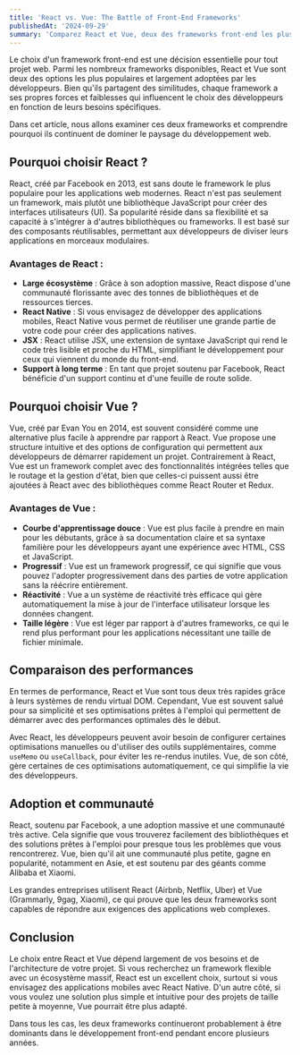 ```yaml
---
title: 'React vs. Vue: The Battle of Front-End Frameworks'
publishedAt: '2024-09-29'
summary: 'Comparez React et Vue, deux des frameworks front-end les plus populaires, et découvrez lequel convient le mieux à vos besoins de développement.'
---
```


Le choix d'un framework front-end est une décision essentielle pour tout projet web. Parmi les nombreux frameworks disponibles, React et Vue sont deux des options les plus populaires et largement adoptées par les développeurs. Bien qu'ils partagent des similitudes, chaque framework a ses propres forces et faiblesses qui influencent le choix des développeurs en fonction de leurs besoins spécifiques.

Dans cet article, nous allons examiner ces deux frameworks et comprendre pourquoi ils continuent de dominer le paysage du développement web.

## Pourquoi choisir React ?

React, créé par Facebook en 2013, est sans doute le framework le plus populaire pour les applications web modernes. React n'est pas seulement un framework, mais plutôt une bibliothèque JavaScript pour créer des interfaces utilisateurs (UI). Sa popularité réside dans sa flexibilité et sa capacité à s'intégrer à d'autres bibliothèques ou frameworks. Il est basé sur des composants réutilisables, permettant aux développeurs de diviser leurs applications en morceaux modulaires.

### Avantages de React :
- **Large écosystème** : Grâce à son adoption massive, React dispose d'une communauté florissante avec des tonnes de bibliothèques et de ressources tierces.
- **React Native** : Si vous envisagez de développer des applications mobiles, React Native vous permet de réutiliser une grande partie de votre code pour créer des applications natives.
- **JSX** : React utilise JSX, une extension de syntaxe JavaScript qui rend le code très lisible et proche du HTML, simplifiant le développement pour ceux qui viennent du monde du front-end.
- **Support à long terme** : En tant que projet soutenu par Facebook, React bénéficie d'un support continu et d'une feuille de route solide.

## Pourquoi choisir Vue ?

Vue, créé par Evan You en 2014, est souvent considéré comme une alternative plus facile à apprendre par rapport à React. Vue propose une structure intuitive et des options de configuration qui permettent aux développeurs de démarrer rapidement un projet. Contrairement à React, Vue est un framework complet avec des fonctionnalités intégrées telles que le routage et la gestion d'état, bien que celles-ci puissent aussi être ajoutées à React avec des bibliothèques comme React Router et Redux.

### Avantages de Vue :
- **Courbe d'apprentissage douce** : Vue est plus facile à prendre en main pour les débutants, grâce à sa documentation claire et sa syntaxe familière pour les développeurs ayant une expérience avec HTML, CSS et JavaScript.
- **Progressif** : Vue est un framework progressif, ce qui signifie que vous pouvez l'adopter progressivement dans des parties de votre application sans la réécrire entièrement.
- **Réactivité** : Vue a un système de réactivité très efficace qui gère automatiquement la mise à jour de l'interface utilisateur lorsque les données changent.
- **Taille légère** : Vue est léger par rapport à d'autres frameworks, ce qui le rend plus performant pour les applications nécessitant une taille de fichier minimale.

## Comparaison des performances

En termes de performance, React et Vue sont tous deux très rapides grâce à leurs systèmes de rendu virtual DOM. Cependant, Vue est souvent salué pour sa simplicité et ses optimisations prêtes à l'emploi qui permettent de démarrer avec des performances optimales dès le début.

Avec React, les développeurs peuvent avoir besoin de configurer certaines optimisations manuelles ou d'utiliser des outils supplémentaires, comme `useMemo` ou `useCallback`, pour éviter les re-rendus inutiles. Vue, de son côté, gère certaines de ces optimisations automatiquement, ce qui simplifie la vie des développeurs.

## Adoption et communauté

React, soutenu par Facebook, a une adoption massive et une communauté très active. Cela signifie que vous trouverez facilement des bibliothèques et des solutions prêtes à l'emploi pour presque tous les problèmes que vous rencontrerez. Vue, bien qu'il ait une communauté plus petite, gagne en popularité, notamment en Asie, et est soutenu par des géants comme Alibaba et Xiaomi.

Les grandes entreprises utilisent React (Airbnb, Netflix, Uber) et Vue (Grammarly, 9gag, Xiaomi), ce qui prouve que les deux frameworks sont capables de répondre aux exigences des applications web complexes.

## Conclusion

Le choix entre React et Vue dépend largement de vos besoins et de l'architecture de votre projet. Si vous recherchez un framework flexible avec un écosystème massif, React est un excellent choix, surtout si vous envisagez des applications mobiles avec React Native. D'un autre côté, si vous voulez une solution plus simple et intuitive pour des projets de taille petite à moyenne, Vue pourrait être plus adapté.

Dans tous les cas, les deux frameworks continueront probablement à être dominants dans le développement front-end pendant encore plusieurs années.
